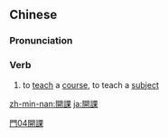 {{also|开课}}
==Chinese==
{{zh-forms|s=开课}}

===Pronunciation===
{{zh-pron
|m=kāikè
|mn=khai-khò/khui-khò
|cat=v
}}

===Verb===
{{zh-verb}}

# to [[teach]] a [[course]], to teach a [[subject]]

[[Category:Elementary Mandarin|門04開課]]

[[zh-min-nan:開課]]
[[ja:開課]]